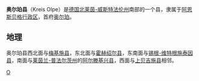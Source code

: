 {{noteTA|G1=德国地名|G2=Landkreis|G3=单位}}
{{德国县级行政单位
| 县徽图 = Image:DEU Kreis Olpe COA.svg
| 在德国内的位置图 = Image:Lage des Kreises Olpe in Deutschland.PNG
| 所属联邦州 = 北莱茵-威斯特法伦州
| 所属行政区 = 阿恩斯贝格行政区
| 首府 = 奥尔珀
| 面积 = 710
| 人口 = 142,047
| 统计时间 = 2005年5月31日
| 人口密度 = 200
| 汽车牌号 = OE
| 下设城镇 = 4个市、3个镇
| 政府地址 = Westfälische Straße 75<br />57462 Olpe-Biggesee
| 政府网站 = www.kreis-olpe.de
| 在州内的位置图 = Image:North rhine w ol.png
|}}

'''奥尔珀县'''（Kreis Olpe）是[[德国|德国]][[北莱茵-威斯特法伦州|北莱茵-威斯特法伦州]]南部的一个县，隶属于[[阿恩斯贝格行政区|阿恩斯贝格行政区]]，首府[[奥尔珀|奥尔珀]]。

== 地理 ==
奥尔珀县西北面与[[梅基施县|梅基施县]]，东北面与[[霍赫绍尔县|霍赫绍尔县]]，东南面与[[锡根-维特根施泰因县|锡根-维特根施泰因县]]，南面与[[莱茵兰-普法尔茨州|莱茵兰-普法尔茨州]]的[[阿尔滕基兴县|阿尔滕基兴县]]，西面与[[上贝吉施县|上贝吉施县]]相邻。

{{北莱茵-威斯特法伦州行政区划}}
{{Authority control}}

[[Category:北莱茵-威斯特法伦州|O]]